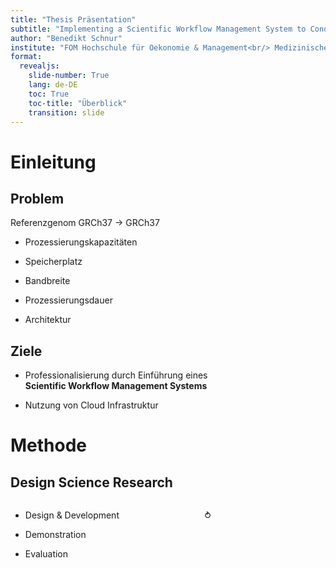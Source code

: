 ```yaml
---
title: "Thesis Präsentation"
subtitle: "Implementing a Scientific Workflow Management System to Conduct the Transition to a Different Reference Genome of a Genetic Analysis Pipeline"
author: "Benedikt Schnur"
institute: "FOM Hochschule für Oekonomie & Management<br/> Medizinische Hochschule Hannover, Institut für Humangenetik"
format: 
  revealjs:
    slide-number: True
    lang: de-DE
    toc: True
    toc-title: "Überblick"
    transition: slide
---
```


# Einleitung

## Problem

Referenzgenom GRCh37 → GRCh37

::: incremental
-   Prozessierungskapazitäten

-   Speicherplatz

-   Bandbreite

-   Prozessierungsdauer

-   Architektur
:::

## Ziele

::: incremental
-   Professionalisierung durch Einführung eines\
    **Scientific Workflow Management Systems**

-   Nutzung von Cloud Infrastruktur
:::

# Methode

## Design Science Research

:::: {.columns}
::: {.column width="60%"}
-   Design & Development

-   Demonstration

-   Evaluation
:::

::: {.column width="40%" .r-fit-text}
⥁
:::
::::